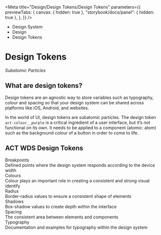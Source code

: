 
<Meta
	title="Design/Design Tokens/Design Tokens"
	parameters={{
		previewTabs: {
			canvas: { hidden: true },
			"storybook/docs/panel": { hidden: true },
		},
	}}
/>

<div className="act-docs-container">
	<Masthead />
	<main className="act-body">
		<div className="act-flex act-flex-light-purple">
			<div className="act-flex__container act-flex__container-padding-trim">
				<div className="act-flex__grid">
					<div className="act-flex__row">
						<div className="act-col__cw-12">
							<div className="act-box">
								<div className="act-breadcrumbs">
									<ul className="act-breadcrumbs__container">
										<li className="act-breadcrumbs__crumb act-h6">
											<LinkTo className="act-breadcrumbs__crumb__link" kind="about-about--page">
												Design System <z className="fa-solid fa-angle-right"></z>
											</LinkTo>
										</li>
										<li className="act-breadcrumbs__crumb act-h6">
											<LinkTo className="act-breadcrumbs__crumb__link" kind="design-overview--page">
												Design <z className="fa-solid fa-angle-right"></z>
											</LinkTo>
										</li>
										<li className="act-breadcrumbs__crumb act-h6">
											<LinkTo className="act-breadcrumbs__crumb__link" kind="design-overview--page">
												Design Tokens <z className="fa-solid fa-angle-right"></z>
											</LinkTo>
										</li>
									</ul>
								</div>
								<h1>Design Tokens</h1>
								<p>
									<z className="fa-solid fa-atom"></z> <em>Subatomic Particles</em>
								</p>
							</div>
						</div>
					</div>
				</div>
			</div>
		</div>
		<div className="act-flex">
			<div className="act-flex__container">
				<div className="act-flex__grid">
					<div className="act-flex__row">
						<div className="act-col__cw-12">
							<div className="act-box">
								<h2>What are design tokens?</h2>
								<p>
									Design tokens are an agnostic way to store variables such as typography, colour and spacing so that your design system can be shared across platforms like iOS,
									Android, and websites.
								</p>
								<p>
									In the world of UI, design tokens are subatomic particles. The design token <code>act-colour__purple</code> is a critical ingredient of a user interface, but it’s
									not functional on its own. It needs to be applied to a component (atomic: atom) such as the background colour of a button in order to come to life.
								</p>
								<h2>ACT WDS Design Tokens</h2>
								<div className="act-card-grid">
									<LinkTo className="act-card act-card__primary act-card__feature--icon" kind="design-design-tokens-breakpoints--page">
										<div class="act-card__container">
											<div class="act-card__content">
												<div class="act-card__icon">
													<z class="fa-solid fa-left-right"></z>
												</div>
												<div class="act-card__title">Breakpoints</div>
												<div class="act-card__description">Defined points where the design system responds according to the device width</div>
												<div class="act-card__cta">
													<z class="fa-solid fa-arrow-right"></z>
												</div>
											</div>
										</div>
									</LinkTo>
									<LinkTo className="act-card act-card__primary act-card__feature--icon" kind="design-design-tokens-colours--page">
										<div class="act-card__container">
											<div class="act-card__content">
												<div class="act-card__icon">
													<z class="fa-solid fa-palette"></z>
												</div>
												<div class="act-card__title">Colours</div>
												<div class="act-card__description">Colour plays an important role in creating a consistent and strong visual identify</div>
												<div class="act-card__cta">
													<z class="fa-solid fa-arrow-right"></z>
												</div>
											</div>
										</div>
									</LinkTo>
									<LinkTo className="act-card act-card__primary act-card__feature--icon" kind="design-design-tokens-radius--page">
										<div class="act-card__container">
											<div class="act-card__content">
												<div class="act-card__icon">
													<z class="fa-solid fa-circle"></z>
												</div>
												<div class="act-card__title">Radius</div>
												<div class="act-card__description">Border-radius values to ensure a consistent shape of elements</div>
												<div class="act-card__cta">
													<z class="fa-solid fa-arrow-right"></z>
												</div>
											</div>
										</div>
									</LinkTo>
									<LinkTo className="act-card act-card__primary act-card__feature--icon" kind="design-design-tokens-shadows--page">
										<div class="act-card__container">
											<div class="act-card__content">
												<div class="act-card__icon">
													<z class="fa-solid fa-sun"></z>
												</div>
												<div class="act-card__title">Shadows</div>
												<div class="act-card__description">Box-shadow values to create depth within the interface</div>
												<div class="act-card__cta">
													<z class="fa-solid fa-arrow-right"></z>
												</div>
											</div>
										</div>
									</LinkTo>
									<LinkTo className="act-card act-card__primary act-card__feature--icon" kind="design-design-tokens-spacing--page">
										<div class="act-card__container">
											<div class="act-card__content">
												<div class="act-card__icon">
													<z class="fa-solid fa-border-none"></z>
												</div>
												<div class="act-card__title">Spacing</div>
												<div class="act-card__description">The consistent area between elements and components</div>
												<div class="act-card__cta">
													<z class="fa-solid fa-arrow-right"></z>
												</div>
											</div>
										</div>
									</LinkTo>
									<LinkTo className="act-card act-card__primary act-card__feature--icon" kind="design-design-tokens-typography--page">
										<div class="act-card__container">
											<div class="act-card__content">
												<div class="act-card__icon">
													<z class="fa-solid fa-font"></z>
												</div>
												<div class="act-card__title">Typography</div>
												<div class="act-card__description">Documentation and examples for typography within the design system</div>
												<div class="act-card__cta">
													<z class="fa-solid fa-arrow-right"></z>
												</div>
											</div>
										</div>
									</LinkTo>
								</div>
							</div>
						</div>
					</div>
				</div>
			</div>
		</div>
	</main>
	<footer className="act-footer">
		<AoC />
		<Footer />
	</footer>
</div>
